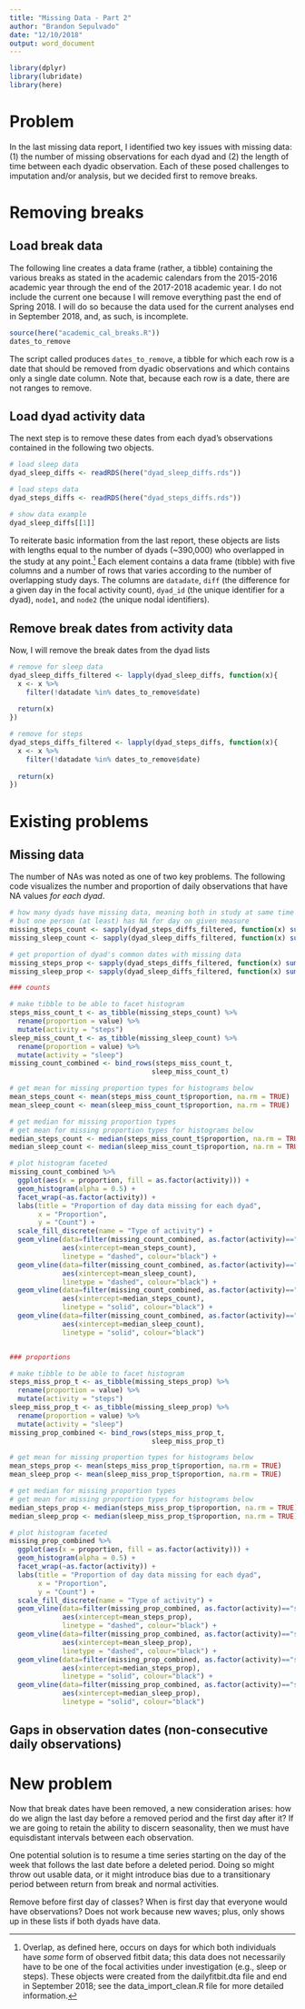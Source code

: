 ```yaml
---
title: "Missing Data - Part 2"
author: "Brandon Sepulvado"
date: "12/10/2018"
output: word_document
---
```


```r
library(dplyr)
library(lubridate)
library(here)
```


# Problem
In the last missing data report, I identified two key issues with missing data: (1) the number of missing observations for each dyad and (2) the length of time between each dyadic observation. Each of these posed challenges to imputation and/or analysis, but we decided first to remove breaks.

# Removing breaks

## Load break data
The following line creates a data frame (rather, a tibble) containing the various breaks as stated in the academic calendars from the 2015-2016 academic year through the end of the 2017-2018 academic year. I do not include the current one because I will remove everything past the end of Spring 2018. I will do so because the data used for the current analyses end in September 2018, and, as such, is incomplete. 
```r
source(here("academic_cal_breaks.R"))
dates_to_remove
```
The script called produces `dates_to_remove`, a tibble for which each row is a date that should be removed from dyadic observations and which contains only a single date column. Note that, because each row is a date, there are not ranges to remove. 

## Load dyad activity data
The next step is to remove these dates from each dyad's observations contained in the following two objects.
```r
# load sleep data
dyad_sleep_diffs <- readRDS(here("dyad_sleep_diffs.rds"))

# load steps data
dyad_steps_diffs <- readRDS(here("dyad_steps_diffs.rds"))

# show data example
dyad_sleep_diffs[[1]]
```
To reiterate basic information from the last report, these objects are lists with lengths equal to the number of dyads (~390,000) who overlapped in the study at any point.[^1] Each element contains a data frame (tibble) with five columns and a number of rows that varies according to the number of overlapping study days. The columns are `datadate`, `diff` (the difference for a given day in the focal activity count), `dyad_id` (the unique identifier for a dyad), `node1`, and `node2` (the unique nodal identifiers).

[^1]: Overlap, as defined here, occurs on days for which both individuals have *some* form of observed fitbit data; this data does not necessarily have to be one of the focal activities under investigation (e.g., sleep or steps). These objects were created from the dailyfitbit.dta file and end in September 2018; see the data_import_clean.R file for more detailed information.

## Remove break dates from activity data
Now, I will remove the break dates from the dyad lists
```r
# remove for sleep data
dyad_sleep_diffs_filtered <- lapply(dyad_sleep_diffs, function(x){
  x <- x %>% 
    filter(!datadate %in% dates_to_remove$date)
  
  return(x)
})

# remove for steps
dyad_steps_diffs_filtered <- lapply(dyad_steps_diffs, function(x){
  x <- x %>% 
    filter(!datadate %in% dates_to_remove$date)
  
  return(x)
})
```


# Existing problems

## Missing data
The number of NAs was noted as one of two key problems. The following code visualizes the number and proportion of daily observations that have NA values *for each dyad*.

```r
# how many dyads have missing data, meaning both in study at same time
# but one person (at least) has NA for day on given measure
missing_steps_count <- sapply(dyad_steps_diffs_filtered, function(x) sum(is.na(x['diff'])))
missing_sleep_count <- sapply(dyad_sleep_diffs_filtered, function(x) sum(is.na(x['diff'])))

# get proportion of dyad's common dates with missing data
missing_steps_prop <- sapply(dyad_steps_diffs_filtered, function(x) sum(is.na(x['diff'])) / nrow(x))
missing_sleep_prop <- sapply(dyad_sleep_diffs_filtered, function(x) sum(is.na(x['diff'])) / nrow(x))

### counts

# make tibble to be able to facet histogram
steps_miss_count_t <- as_tibble(missing_steps_count) %>% 
  rename(proportion = value) %>% 
  mutate(activity = "steps")
sleep_miss_count_t <- as_tibble(missing_sleep_count) %>% 
  rename(proportion = value) %>% 
  mutate(activity = "sleep")
missing_count_combined <- bind_rows(steps_miss_count_t,
                                   sleep_miss_count_t)

# get mean for missing proportion types for histograms below
mean_steps_count <- mean(steps_miss_count_t$proportion, na.rm = TRUE)
mean_sleep_count <- mean(sleep_miss_count_t$proportion, na.rm = TRUE)

# get median for missing proportion types 
# get mean for missing proportion types for histograms below
median_steps_count <- median(steps_miss_count_t$proportion, na.rm = TRUE)
median_sleep_count <- median(sleep_miss_count_t$proportion, na.rm = TRUE)

# plot histogram faceted
missing_count_combined %>% 
  ggplot(aes(x = proportion, fill = as.factor(activity))) +
  geom_histogram(alpha = 0.5) +
  facet_wrap(~as.factor(activity)) +
  labs(title = "Proportion of day data missing for each dyad",
       x = "Proportion",
       y = "Count") +
  scale_fill_discrete(name = "Type of activity") +
  geom_vline(data=filter(missing_count_combined, as.factor(activity)=="steps"),
             aes(xintercept=mean_steps_count), 
             linetype = "dashed", colour="black") +
  geom_vline(data=filter(missing_count_combined, as.factor(activity)=="sleep"),
             aes(xintercept=mean_sleep_count),
             linetype = "dashed", colour="black") +
  geom_vline(data=filter(missing_count_combined, as.factor(activity)=="steps"),
             aes(xintercept=median_steps_count),
             linetype = "solid", colour="black") +
  geom_vline(data=filter(missing_count_combined, as.factor(activity)=="sleep"),
             aes(xintercept=median_sleep_count),
             linetype = "solid", colour="black")


### proportions

# make tibble to be able to facet histogram
steps_miss_prop_t <- as_tibble(missing_steps_prop) %>% 
  rename(proportion = value) %>% 
  mutate(activity = "steps")
sleep_miss_prop_t <- as_tibble(missing_sleep_prop) %>% 
  rename(proportion = value) %>% 
  mutate(activity = "sleep")
missing_prop_combined <- bind_rows(steps_miss_prop_t,
                                   sleep_miss_prop_t)

# get mean for missing proportion types for histograms below
mean_steps_prop <- mean(steps_miss_prop_t$proportion, na.rm = TRUE)
mean_sleep_prop <- mean(sleep_miss_prop_t$proportion, na.rm = TRUE)

# get median for missing proportion types 
# get mean for missing proportion types for histograms below
median_steps_prop <- median(steps_miss_prop_t$proportion, na.rm = TRUE)
median_sleep_prop <- median(sleep_miss_prop_t$proportion, na.rm = TRUE)

# plot histogram faceted
missing_prop_combined %>% 
  ggplot(aes(x = proportion, fill = as.factor(activity))) +
  geom_histogram(alpha = 0.5) +
  facet_wrap(~as.factor(activity)) +
  labs(title = "Proportion of day data missing for each dyad",
       x = "Proportion",
       y = "Count") +
  scale_fill_discrete(name = "Type of activity") +
  geom_vline(data=filter(missing_prop_combined, as.factor(activity)=="steps"),
             aes(xintercept=mean_steps_prop), 
             linetype = "dashed", colour="black") +
  geom_vline(data=filter(missing_prop_combined, as.factor(activity)=="sleep"),
             aes(xintercept=mean_sleep_prop),
             linetype = "dashed", colour="black") +
  geom_vline(data=filter(missing_prop_combined, as.factor(activity)=="steps"),
             aes(xintercept=median_steps_prop),
             linetype = "solid", colour="black") +
  geom_vline(data=filter(missing_prop_combined, as.factor(activity)=="sleep"),
             aes(xintercept=median_sleep_prop),
             linetype = "solid", colour="black")
```

## Gaps in observation dates (non-consecutive daily observations)


# New problem
Now that break dates have been removed, a new consideration arises: how do we align the last day before a removed period and the first day after it? If we are going to retain the ability to discern seasonality, then we must have equisdistant intervals between each observation. 

One potential solution is to resume a time series starting on the day of the week that follows the last date before a deleted period. Doing so might throw out usable data, or it might introduce bias due to a transitionary period between return from break and normal activities. 

Remove before first day of classes? When is first day that everyone would have observations? Does not work because new waves; plus, only shows up in these lists if both dyads have data. 